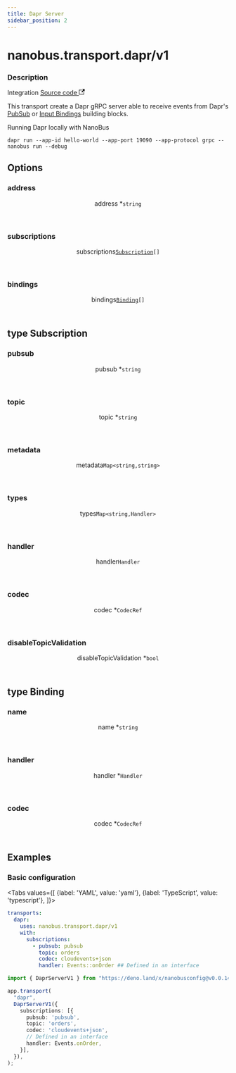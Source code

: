 ```yaml
---
title: Dapr Server
sidebar_position: 2
---
```



# nanobus.transport.dapr/v1

<div class="attributes">

### Description

<p>
  <span className="badge badgeDarkBlue">Integration</span>
  <a href="https://github.com/nanobus/nanobus/blob/main/pkg/transport/dapr/server.go" target="_blank" rel="noopener noreferrer">Source code <svg width="13.5" height="13.5" aria-hidden="true" viewBox="0 0 24 24" class="iconExternalLink_node_modules-@docusaurus-theme-classic-lib-theme-Icon-ExternalLink-styles-module"><path fill="currentColor" d="M21 13v10h-21v-19h12v2h-10v15h17v-8h2zm3-12h-10.988l4.035 4-6.977 7.07 2.828 2.828 6.977-7.07 4.125 4.172v-11z"></path></svg></a>
</p>

</div>

This transport create a Dapr gRPC server able to receive
events from Dapr's [PubSub](https://docs.dapr.io/developing-applications/building-blocks/pubsub/pubsub-overview/)
or [Input Bindings](https://docs.dapr.io/developing-applications/building-blocks/bindings/bindings-overview/) building blocks.

Running Dapr locally with NanoBus

```
dapr run --app-id hello-world --app-port 19090 --app-protocol grpc -- nanobus run --debug
```

## Options

<div class="attributes">

### address

<div class="attribute">
  <header>
    <span className="badge badgeDarkBlue">address <span className="required">*</span>
      <a class="hash-link" href="#address" title="Direct link to address">​</a>
    </span>
    <code>string</code>
  </header>



</div>

### subscriptions

<div class="attribute">
  <header>
    <span className="badge badgeDarkBlue">subscriptions
      <a class="hash-link" href="#subscriptions" title="Direct link to subscriptions">​</a>
    </span>
    <code><a href="#type-subscription">Subscription</a>[]</code>
  </header>



</div>

### bindings

<div class="attribute">
  <header>
    <span className="badge badgeDarkBlue">bindings
      <a class="hash-link" href="#bindings" title="Direct link to bindings">​</a>
    </span>
    <code><a href="#type-binding">Binding</a>[]</code>
  </header>



</div>

</div>

## type Subscription

<div class="attributes">

### pubsub

<div class="attribute">
  <header>
    <span className="badge badgeDarkBlue">pubsub <span className="required">*</span>
      <a class="hash-link" href="#pubsub" title="Direct link to pubsub">​</a>
    </span>
    <code>string</code>
  </header>



</div>

### topic

<div class="attribute">
  <header>
    <span className="badge badgeDarkBlue">topic <span className="required">*</span>
      <a class="hash-link" href="#topic" title="Direct link to topic">​</a>
    </span>
    <code>string</code>
  </header>



</div>

### metadata

<div class="attribute">
  <header>
    <span className="badge badgeDarkBlue">metadata
      <a class="hash-link" href="#metadata" title="Direct link to metadata">​</a>
    </span>
    <code>Map&lt;string,string&gt;</code>
  </header>



</div>

### types

<div class="attribute">
  <header>
    <span className="badge badgeDarkBlue">types
      <a class="hash-link" href="#types" title="Direct link to types">​</a>
    </span>
    <code>Map&lt;string,Handler&gt;</code>
  </header>



</div>

### handler

<div class="attribute">
  <header>
    <span className="badge badgeDarkBlue">handler
      <a class="hash-link" href="#handler" title="Direct link to handler">​</a>
    </span>
    <code>Handler</code>
  </header>



</div>

### codec

<div class="attribute">
  <header>
    <span className="badge badgeDarkBlue">codec <span className="required">*</span>
      <a class="hash-link" href="#codec" title="Direct link to codec">​</a>
    </span>
    <code>CodecRef</code>
  </header>



</div>

### disableTopicValidation

<div class="attribute">
  <header>
    <span className="badge badgeDarkBlue">disableTopicValidation <span className="required">*</span>
      <a class="hash-link" href="#disabletopicvalidation" title="Direct link to disableTopicValidation">​</a>
    </span>
    <code>bool</code>
  </header>



</div>

</div>

## type Binding

<div class="attributes">

### name

<div class="attribute">
  <header>
    <span className="badge badgeDarkBlue">name <span className="required">*</span>
      <a class="hash-link" href="#name" title="Direct link to name">​</a>
    </span>
    <code>string</code>
  </header>



</div>

### handler

<div class="attribute">
  <header>
    <span className="badge badgeDarkBlue">handler <span className="required">*</span>
      <a class="hash-link" href="#handler" title="Direct link to handler">​</a>
    </span>
    <code>Handler</code>
  </header>



</div>

### codec

<div class="attribute">
  <header>
    <span className="badge badgeDarkBlue">codec <span className="required">*</span>
      <a class="hash-link" href="#codec" title="Direct link to codec">​</a>
    </span>
    <code>CodecRef</code>
  </header>



</div>

</div>

## Examples

### Basic configuration

<Tabs
  values={[
    {label: 'YAML', value: 'yaml'},
    {label: 'TypeScript', value: 'typescript'},
  ]}>
  <TabItem value="yaml">

```yaml
transports:
  dapr:
    uses: nanobus.transport.dapr/v1
    with:
      subscriptions:
        - pubsub: pubsub
          topic: orders
          codec: cloudevents+json
          handler: Events::onOrder ## Defined in an interface
```

  </TabItem>
  <TabItem value="typescript">

```typescript
import { DaprServerV1 } from "https://deno.land/x/nanobusconfig@v0.0.14/mod.ts";

app.transport(
  "dapr",
  DaprServerV1({
    subscriptions: [{
      pubsub: 'pubsub',
      topic: 'orders',
      codec: 'cloudevents+json',
      // Defined in an interface
      handler: Events.onOrder,
    }],
  }),
);
```

  </TabItem>
</Tabs>
